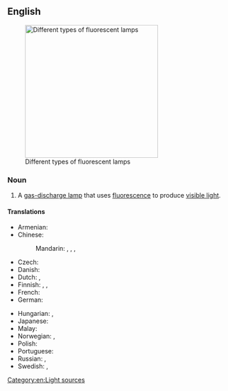 ==English==
{{wikipedia}}
[[Image:Leuchtstofflampen-chtaube050409.jpg|300px|thumb|Different types of fluorescent lamps]]

===Noun===
{{en-noun}}

# A [[gas-discharge lamp]] that uses [[fluorescence]] to produce [[visible light]].

====Translations====
{{trans-top|gas-discharge lamp}}
* Armenian: {{t|hy|լյումինեսցենտային լամպ}}
* Chinese:
*: Mandarin: {{t+|cmn|熒光燈|sc=Hani}}, {{t+|cmn|荧光灯|tr=yíngguāngdēng|sc=Hani}}, {{t+|cmn|日光燈}}, {{t+|cmn|日光灯|tr=rìguāngdēng}}
* Czech: {{t+|cs|zářivka|f}}
* Danish: {{t|da|lysstofrør|n}}
* Dutch: {{t+|nl|tl-buis|f}} {{qualifier|tubular}}, {{t+|nl|spaarlamp|f}} {{qualifier|compact}}
* Finnish: {{t+|fi|loisteputki}}, {{t|fi|loisteputkilamppu}}, {{t+|fi|loistelamppu}}
* French: {{t+|fr|tube fluorescent|m}}
* German: {{t+|de|Leuchtstofflampe|f}}
{{trans-mid}}
* Hungarian: {{t+|hu|fénycső}}, {{t+|hu|világítócső}}
* Japanese: {{t+|ja|蛍光灯|tr=けいこうとう, keikōtō|sc=Jpan}}
* Malay: {{t|ms|lampu kalimantang}}
* Norwegian: {{t|no|lysrør|n}}, {{t|no|lysstoffrør|n}}
* Polish: {{t|pl|świetlówka|f}}
* Portuguese: {{t|pt|[[lâmpada]] [[fluorescente]]|f}}
* Russian: {{t|ru|люминесце́нтная ла́мпа|f}}, {{t|ru|ла́мпа дневно́го све́та|f}}
* Swedish: {{t+|sv|lysrör|n}}, {{t|sv|lysrörslampa|c}}
{{trans-bottom}}

[[Category:en:Light sources]]